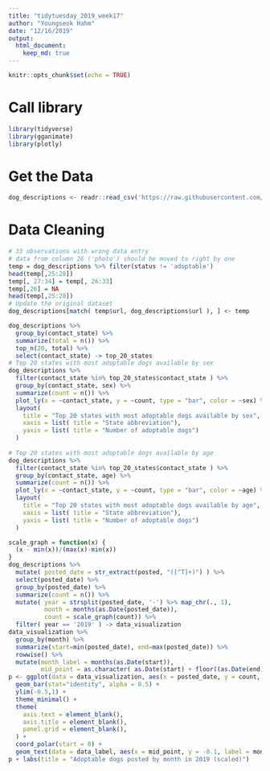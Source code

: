 ```yaml
---
title: "tidytuesday_2019_week17"
author: "Youngseok Hahm"
date: "12/16/2019"
output: 
  html_document:
    keep_md: true
---
```


```r
knitr::opts_chunk$set(echo = TRUE)
```

# Call library
```r
library(tidyverse)
library(gganimate)
library(plotly)
```


# Get the Data
```r
dog_descriptions <- readr::read_csv('https://raw.githubusercontent.com/rfordatascience/tidytuesday/master/data/2019/2019-12-17/dog_descriptions.csv')
```

# Data Cleaning
```r
# 33 observations with wrong data entry
# data from column 26 ('photo') should be moved to right by one
temp = dog_descriptions %>% filter(status != 'adoptable')
head(temp[,25:28])
temp[, 27:34] = temp[, 26:33]
temp[,26] = NA
head(temp[,25:28])
# Update the original dataset
dog_descriptions[match( temp$url, dog_descriptions$url ), ] <- temp
```

```r
dog_descriptions %>% 
  group_by(contact_state) %>%
  summarize(total = n()) %>%
  top_n(20, total) %>%
  select(contact_state) -> top_20_states
# Top 20 states with most adoptable dogs available by sex
dog_descriptions %>%
  filter(contact_state %in% top_20_states$contact_state ) %>%
  group_by(contact_state, sex) %>%
  summarize(count = n()) %>%
  plot_ly(x = ~contact_state, y = ~count, type = "bar", color = ~sex) %>%
  layout(
    title = "Top 20 states with most adoptable dogs available by sex",
    xaxis = list( title = "State abbreviation"),
    yaxis = list( title = "Number of adoptable dogs")
  )
    
# Top 20 states with most adoptable dogs available by age
dog_descriptions %>%
  filter(contact_state %in% top_20_states$contact_state ) %>%
  group_by(contact_state, age) %>%
  summarize(count = n()) %>%
  plot_ly(x = ~contact_state, y = ~count, type = "bar", color = ~age) %>%
  layout(
    title = "Top 20 states with most adoptable dogs available by age",
    xaxis = list( title = "State abbreviation"),
    yaxis = list( title = "Number of adoptable dogs")
  )
```


```r
scale_graph = function(x) {
  (x - min(x))/(max(x)-min(x))
}
dog_descriptions %>%
  mutate( posted_date = str_extract(posted, "([^T]+)") ) %>%
  select(posted_date) %>%
  group_by(posted_date) %>%
  summarize(count = n()) %>%
  mutate( year = strsplit(posted_date, '-') %>% map_chr(., 1),
          month = months(as.Date(posted_date)),
          count = scale_graph(count)) %>%
  filter( year == '2019' ) -> data_visualization
data_visualization %>%
  group_by(month) %>%
  summarize(start=min(posted_date), end=max(posted_date)) %>%
  rowwise() %>%
  mutate(month_label = months(as.Date(start)),
         mid_point = as.character( as.Date(start) + floor((as.Date(end) - as.Date(start))/2))) -> data_label
p <- ggplot(data = data_visualization, aes(x = posted_date, y = count, fill=month )) + 
  geom_bar(stat="identity", alpha = 0.5) +
  ylim(-0.5,1) +
  theme_minimal() +
  theme(
    axis.text = element_blank(),
    axis.title = element_blank(),
    panel.grid = element_blank(),
  ) +
  coord_polar(start = 0) +
  geom_text(data = data_label, aes(x = mid_point, y = -0.1, label = month_label), colour = "black", alpha=0.8, size=1.4, inherit.aes = FALSE) 
p + labs(title = "Adoptable dogs posted by month in 2019 (scaled)")
```